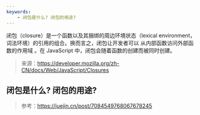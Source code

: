 ```yaml
---
keywords: 
    - 闭包是什么? 闭包的用途?
---
```


闭包（closure）是一个函数以及其捆绑的周边环境状态（lexical environment，词法环境）的引用的组合。换而言之，闭包让开发者可以 <Highlight>从内部函数访问外部函数的作用域</Highlight> 。在 JavaScript 中，闭包会随着函数的创建而被同时创建。


> 来源：https://developer.mozilla.org/zh-CN/docs/Web/JavaScript/Closures


## 闭包是什么? 闭包的用途?

> 参考：https://juejin.cn/post/7084549768067678245
